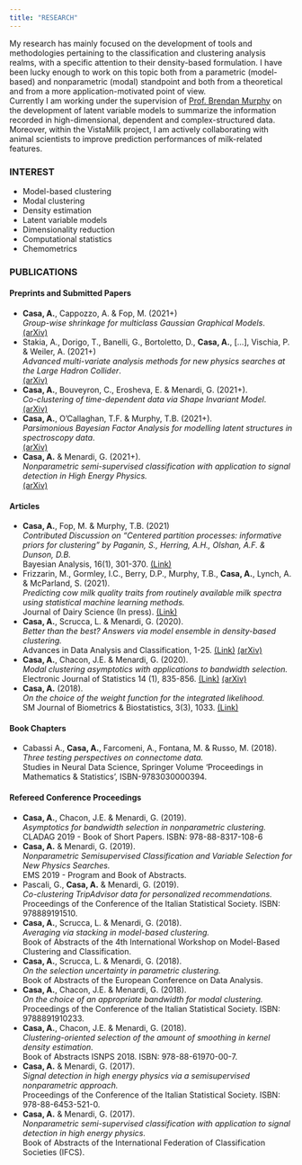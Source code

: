 ```yaml
---
title: "RESEARCH"
---
```


My research has mainly focused on the development of tools and methodologies pertaining to the classification and clustering analysis realms, with a specific attention to their density-based formulation. I have been lucky enough to work on this topic both from a parametric (model-based) and nonparametric (modal) standpoint and both from a theoretical and from a more application-motivated point of view. <br>
Currently I am working under the supervision of [Prof. Brendan Murphy](https://people.ucd.ie/brendan.murphy) on the development of latent variable models to summarize the information recorded in high-dimensional, dependent and complex-structured data. Moreover, within the VistaMilk project, I am actively collaborating with animal scientists to improve prediction performances of milk-related features. 

### INTEREST
* Model-based clustering 
* Modal clustering 
* Density estimation
* Latent variable models
* Dimensionality reduction 
* Computational statistics
* Chemometrics


### PUBLICATIONS
#### Preprints and Submitted Papers
* **Casa, A.**, Cappozzo, A. & Fop, M. (2021+) <br>
*Group-wise shrinkage for multiclass Gaussian Graphical Models*. <br>
[(arXiv)](https://arxiv.org/pdf/2105.07935.pdf)
* Stakia, A., Dorigo, T., Banelli, G., Bortoletto, D., **Casa, A.**, [...], Vischia, P. & Weiler, A. (2021+) <br>
*Advanced multi-variate analysis methods for new physics searches at the Large Hadron Collider*. <br>
[(arXiv)](https://arxiv.org/pdf/2105.07530.pdf)
* **Casa, A.**, Bouveyron, C., Erosheva, E. & Menardi, G. (2021+). <br>
*Co-clustering of time-dependent data via Shape Invariant Model*. <br>
[(arXiv)](https://arxiv.org/pdf/2104.03083.pdf)
* **Casa, A.**, O'Callaghan, T.F. & Murphy, T.B. (2021+). <br>
*Parsimonious Bayesian Factor Analysis for modelling latent structures in spectroscopy data*. <br>
[(arXiv)](https://arxiv.org/pdf/2101.12499.pdf)
* **Casa, A.** & Menardi, G. (2021+). <br>
*Nonparametric semi-supervised classification with application to signal detection in High Energy Physics.* <br>
[(arXiv)](https://arxiv.org/pdf/1809.02977.pdf)

#### Articles 
* **Casa, A.**, Fop, M. & Murphy, T.B. (2021) <br>
*Contributed Discussion on "Centered partition processes: informative priors for clustering" by Paganin, S., Herring, A.H., Olshan, A.F. & Dunson, D.B.* <br>
Bayesian Analysis, 16(1), 301-370.
[(Link)](https://projecteuclid.org/journals/bayesian-analysis/volume-16/issue-1/Centered-Partition-Processes-Informative-Priors-for-Clustering-with-Discussion/10.1214/20-BA1197.full#abstract)
* Frizzarin, M., Gormley, I.C., Berry, D.P., Murphy, T.B., **Casa, A.**, Lynch, A. & McParland, S. (2021). <br>
*Predicting cow milk quality traits from routinely available milk spectra using statistical machine learning methods.* <br>
Journal of Dairy Science (In press). [(Link)](https://doi.org/10.3168/jds.2020-19576) 
* **Casa, A.**, Scrucca, L. & Menardi, G. (2020). <br>
*Better than the best? Answers via model ensemble in density-based clustering.* <br>
Advances in Data Analysis and Classification, 1-25. 
[(Link)](https://link.springer.com/article/10.1007/s11634-020-00423-6)
[(arXiv)](https://arxiv.org/abs/1911.06726)
* **Casa, A.**, Chacon, J.E. & Menardi, G. (2020). <br>
*Modal clustering asymptotics with applications to bandwidth selection.* <br>
Electronic Journal of Statistics 14 (1), 835-856. [(Link)](https://projecteuclid.org/download/pdfview_1/euclid.ejs/1581130993)
[(arXiv)](https://arxiv.org/abs/1901.07300)
* **Casa, A.** (2018).<br>
*On the choice of the weight function for the integrated likelihood.* <br>
SM Journal of Biometrics & Biostatistics, 3(3), 1033.
[(Link)](https://www.jsmcentral.org/sm-biometrics-biostatistics/fulltext_smjbb-v3-1033.pdf)

#### Book Chapters 
* Cabassi A., **Casa, A.**, Farcomeni, A., Fontana, M. & Russo, M. (2018). <br>
*Three testing perspectives on connectome data.* <br>
Studies in Neural Data Science, Springer Volume ‘Proceedings in Mathematics & Statistics’, ISBN-9783030000394.

#### Refereed Conference Proceedings
* **Casa, A.**, Chacon, J.E. & Menardi, G. (2019).<br>
*Asymptotics for bandwidth selection in nonparametric clustering.* <br>
CLADAG 2019 - Book of Short Papers. ISBN: 978-88-8317-108-6
* **Casa, A.** & Menardi, G. (2019).<br>
*Nonparametric Semisupervised Classification and Variable Selection for New Physics Searches.* <br> 
EMS 2019 - Program and Book of Abstracts.
* Pascali, G., **Casa, A.** & Menardi, G. (2019). <br>
*Co-clustering TripAdvisor data for personalized recommendations.* <br>
Proceedings of the Conference of the Italian Statistical Society. ISBN: 978889191510.
* **Casa, A.**, Scrucca, L. & Menardi, G. (2018).<br>
*Averaging via stacking in model-based clustering.* <br>
Book of Abstracts of the 4th International Workshop on Model-Based Clustering and Classification.
* **Casa, A.**, Scrucca, L. & Menardi, G. (2018).<br>
*On the selection uncertainty in parametric clustering.* <br>
Book of Abstracts of the European Conference on Data Analysis.
* **Casa, A.**, Chacon, J.E. & Menardi, G. (2018). <br>
*On the choice of an appropriate bandwidth for modal clustering.* <br>
Proceedings of the Conference of the Italian Statistical Society. ISBN: 9788891910233.
* **Casa, A.**, Chacon, J.E. & Menardi, G. (2018).<br>
*Clustering-oriented selection of the amount of smoothing in kernel density estimation.* <br>
Book of Abstracts ISNPS 2018. ISBN: 978-88-61970-00-7.
* **Casa, A.** & Menardi, G. (2017).<br>
*Signal detection in high energy physics via a semisupervised nonparametric approach.* <br>
Proceedings of the Conference of the Italian Statistical Society. ISBN: 978-88-6453-521-0.
* **Casa, A.** & Menardi, G. (2017). <br>
*Nonparametric semi-supervised classification with application to signal detection in high energy physics.* <br> Book of Abstracts of the International Federation of Classification Societies (IFCS).


